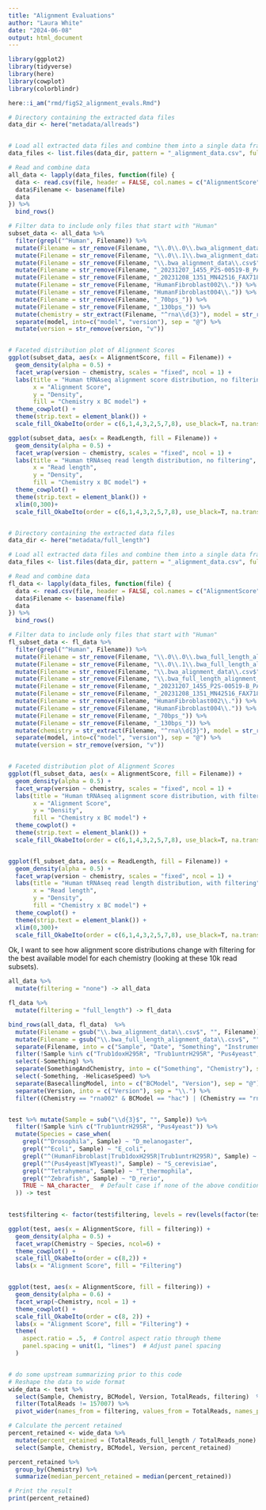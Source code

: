 ```yaml
---
title: "Alignment Evaluations"
author: "Laura White"
date: "2024-06-08"
output: html_document
---
```

```r
library(ggplot2)
library(tidyverse)
library(here)
library(cowplot)
library(colorblindr)

here::i_am("rmd/figS2_alignment_evals.Rmd")
```

```r

# Directory containing the extracted data files
data_dir <- here("metadata/allreads")


# Load all extracted data files and combine them into a single data frame
data_files <- list.files(data_dir, pattern = "_alignment_data.csv", full.names = TRUE)

# Read and combine data
all_data <- lapply(data_files, function(file) {
  data <- read.csv(file, header = FALSE, col.names = c("AlignmentScore", "MAPQ", "ReadLength", "AvgQuality"))
  data$Filename <- basename(file)
  data
}) %>%
  bind_rows()

# Filter data to include only files that start with "Human"
subset_data <- all_data %>%
  filter(grepl("^Human", Filename)) %>%
  mutate(Filename = str_remove(Filename, "\\.0\\.0\\.bwa_alignment_data\\.csv$")) %>%
  mutate(Filename = str_remove(Filename, "\\.0\\.1\\.bwa_alignment_data\\.csv$")) %>%
  mutate(Filename = str_remove(Filename, "\\.bwa_alignment_data\\.csv$")) %>%
  mutate(Filename = str_remove(Filename, "_20231207_1455_P2S-00519-B_PAS29437_b7f6c4bd")) %>%
  mutate(Filename = str_remove(Filename, "_20231208_1351_MN42516_FAX71838_b8f7b990")) %>%
  mutate(Filename = str_remove(Filename, "HumanFibroblast002\\.")) %>%
  mutate(Filename = str_remove(Filename, "HumanFibroblast004\\.")) %>%
  mutate(Filename = str_remove(Filename, "_70bps_")) %>%
  mutate(Filename = str_remove(Filename, "_130bps_")) %>%
  mutate(chemistry = str_extract(Filename, "^rna\\d{3}"), model = str_remove(Filename, "^rna\\d{3}")) %>%
  separate(model, into=c("model", "version"), sep = "@") %>%
  mutate(version = str_remove(version, "v"))


# Faceted distribution plot of Alignment Scores
ggplot(subset_data, aes(x = AlignmentScore, fill = Filename)) +
  geom_density(alpha = 0.5) +
  facet_wrap(version ~ chemistry, scales = "fixed", ncol = 1) +
  labs(title = "Human tRNAseq alignment score distribution, no filtering",
       x = "Alignment Score",
       y = "Density",
       fill = "Chemistry x BC model") +
  theme_cowplot() +
  theme(strip.text = element_blank()) +
  scale_fill_OkabeIto(order = c(6,1,4,3,2,5,7,8), use_black=T, na.translate = FALSE)

ggplot(subset_data, aes(x = ReadLength, fill = Filename)) +
  geom_density(alpha = 0.5) +
  facet_wrap(version ~ chemistry, scales = "fixed", ncol = 1) +
  labs(title = "Human tRNAseq read length distribution, no filtering",
       x = "Read length",
       y = "Density",
       fill = "Chemistry x BC model") +
  theme_cowplot() +
  theme(strip.text = element_blank()) +
  xlim(0,300)+
  scale_fill_OkabeIto(order = c(6,1,4,3,2,5,7,8), use_black=T, na.translate = FALSE)



```

```r

# Directory containing the extracted data files
data_dir <- here("metadata/full_length")

# Load all extracted data files and combine them into a single data frame
data_files <- list.files(data_dir, pattern = "_alignment_data.csv", full.names = TRUE)

# Read and combine data
fl_data <- lapply(data_files, function(file) {
  data <- read.csv(file, header = FALSE, col.names = c("AlignmentScore", "MAPQ", "ReadLength", "AvgQuality"))
  data$Filename <- basename(file)
  data
}) %>%
  bind_rows()

# Filter data to include only files that start with "Human"
fl_subset_data <- fl_data %>%
  filter(grepl("^Human", Filename)) %>%
  mutate(Filename = str_remove(Filename, "\\.0\\.0\\.bwa_full_length_alignment_data\\.csv$")) %>%
  mutate(Filename = str_remove(Filename, "\\.0\\.1\\.bwa_full_length_alignment_data\\.csv$")) %>%
  mutate(Filename = str_remove(Filename, "\\.bwa_alignment_data\\.csv$")) %>%
  mutate(Filename = str_remove(Filename, "\\.bwa_full_length_alignment_data\\.csv$")) %>%
  mutate(Filename = str_remove(Filename, "_20231207_1455_P2S-00519-B_PAS29437_b7f6c4bd")) %>%
  mutate(Filename = str_remove(Filename, "_20231208_1351_MN42516_FAX71838_b8f7b990")) %>%
  mutate(Filename = str_remove(Filename, "HumanFibroblast002\\.")) %>%
  mutate(Filename = str_remove(Filename, "HumanFibroblast004\\.")) %>%
  mutate(Filename = str_remove(Filename, "_70bps_")) %>%
  mutate(Filename = str_remove(Filename, "_130bps_")) %>%
  mutate(chemistry = str_extract(Filename, "^rna\\d{3}"), model = str_remove(Filename, "^rna\\d{3}")) %>%
  separate(model, into=c("model", "version"), sep = "@") %>%
  mutate(version = str_remove(version, "v"))


# Faceted distribution plot of Alignment Scores
ggplot(fl_subset_data, aes(x = AlignmentScore, fill = Filename)) +
  geom_density(alpha = 0.5) +
  facet_wrap(version ~ chemistry, scales = "fixed", ncol = 1) +
  labs(title = "Human tRNAseq alignment score distribution, with filtering",
       x = "Alignment Score",
       y = "Density",
       fill = "Chemistry x BC model") +
  theme_cowplot() +
  theme(strip.text = element_blank()) +
  scale_fill_OkabeIto(order = c(6,1,4,3,2,5,7,8), use_black=T, na.translate = FALSE)


ggplot(fl_subset_data, aes(x = ReadLength, fill = Filename)) +
  geom_density(alpha = 0.5) +
  facet_wrap(version ~ chemistry, scales = "fixed", ncol = 1) +
  labs(title = "Human tRNAseq read length distribution, with filtering",
       x = "Read length",
       y = "Density",
       fill = "Chemistry x BC model") +
  theme_cowplot() +
  theme(strip.text = element_blank()) +
  xlim(0,300)+
  scale_fill_OkabeIto(order = c(6,1,4,3,2,5,7,8), use_black=T, na.translate = FALSE)


```
Ok, I want to see how alignment score distributions change with filtering for the best available model for each chemistry (looking at these 10k read subsets).
```r
all_data %>%
  mutate(filtering = "none") -> all_data

fl_data %>%
  mutate(filtering = "full_length") -> fl_data

bind_rows(all_data, fl_data)  %>%
  mutate(Filename = gsub("\\.bwa_alignment_data\\.csv$", "", Filename)) %>%
  mutate(Filename = gsub("\\.bwa_full_length_alignment_data\\.csv$", "", Filename)) %>%
  separate(Filename, into = c("Sample", "Date", "Something", "Instrument", "Flowcell", "SomethingAndChemistry", "HelicaseSpeed", "BasecallingModel"), sep = "_", extra = "merge") %>%
  filter(!Sample %in% c("Trub1doxH295R", "Trub1untrH295R", "Pus4yeast", "Grandeyeast", "Petityeast", "Pus1yeast", "Pus2yeast", "T4infectedecoli")) %>% # wildtypes only
  select(-Something) %>%
  separate(SomethingAndChemistry, into = c("Something", "Chemistry"), sep = "\\.", extra="merge") %>%
  select(-Something, -HelicaseSpeed) %>%
  separate(BasecallingModel, into = c("BCModel", "Version"), sep = "@") %>%
  separate(Version, into = c("Version"), sep = "\\.") %>%
  filter((Chemistry == "rna002" & BCModel == "hac") | (Chemistry == "rna004" & BCModel == "sup" & Version == "v5")) -> test


test %>% mutate(Sample = sub("\\d{3}$", "", Sample)) %>%
  filter(!Sample %in% c("Trub1untrH295R", "Pus4yeast")) %>%
  mutate(Species = case_when(
    grepl("^Drosophila", Sample) ~ "D_melanogaster",
    grepl("^Ecoli", Sample) ~ "E_coli",
    grepl("^(HumanFibroblast|Trub1doxH295R|Trub1untrH295R)", Sample) ~ "H_sapiens",
    grepl("^(Pus4yeast|WTyeast)", Sample) ~ "S_cerevisiae",
    grepl("^Tetrahymena", Sample) ~ "T_thermophila",
    grepl("^Zebrafish", Sample) ~ "D_rerio",
    TRUE ~ NA_character_  # Default case if none of the above conditions are met
  )) -> test
    

test$filtering <- factor(test$filtering, levels = rev(levels(factor(test$filtering))))

ggplot(test, aes(x = AlignmentScore, fill = filtering)) +
  geom_density(alpha = 0.5) +
  facet_wrap(Chemistry ~ Species, ncol=6) +
  theme_cowplot() +
  scale_fill_OkabeIto(order = c(8,2)) +
  labs(x = "Alignment Score", fill = "Filtering")


ggplot(test, aes(x = AlignmentScore, fill = filtering)) +
  geom_density(alpha = 0.6) +
  facet_wrap(~Chemistry, ncol = 1) +
  theme_cowplot() +
  scale_fill_OkabeIto(order = c(8, 2)) +
  labs(x = "Alignment Score", fill = "Filtering") +
  theme(
    aspect.ratio = .5,  # Control aspect ratio through theme
    panel.spacing = unit(1, "lines")  # Adjust panel spacing
  )


# do some upstream summarizing prior to this code
# Reshape the data to wide format
wide_data <- test %>%
  select(Sample, Chemistry, BCModel, Version, TotalReads, filtering)  %>% # remove 1 duplicate basecalling
  filter(TotalReads != 157007) %>%
  pivot_wider(names_from = filtering, values_from = TotalReads, names_prefix = "TotalReads_")

# Calculate the percent retained
percent_retained <- wide_data %>%
  mutate(percent_retained = (TotalReads_full_length / TotalReads_none) * 100) %>%
  select(Sample, Chemistry, BCModel, Version, percent_retained)

percent_retained %>%
  group_by(Chemistry) %>%
  summarize(median_percent_retained = median(percent_retained))

# Print the result
print(percent_retained)
```


